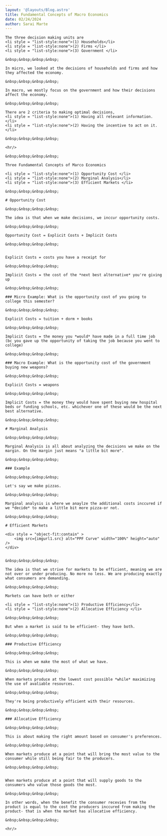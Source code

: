 ```yaml
---
layout: '@layouts/Blog.astro'
title: Fundamental Concepts of Macro Economics 
date: 02/24/2024
author: Sarai Marte
---
```





<span style=" font-family: var(--primaryFont);">

    The three decision making units are 
    <li style = "list-style:none">(1) Households</li>
    <li style = "list-style:none">(2) Firms </li>
    <li style = "list-style:none">(3) Government </li>

    &nbsp;&nbsp;&nbsp;&nbsp;

    In micro, we looked at the decisions of households and firms and how they affected the economy.

    &nbsp;&nbsp;&nbsp;&nbsp;

    In macro, we mostly focus on the government and how their decisions affect the economy.

    &nbsp;&nbsp;&nbsp;&nbsp;

    There are 2 criteria to making optimal decisions,
    <li style = "list-style:none">(1) Having all relevant information.</li>
    <li style = "list-style:none">(2) Having the incentive to act on it. </li>

    &nbsp;&nbsp;&nbsp;&nbsp;    

    <hr/>

    &nbsp;&nbsp;&nbsp;&nbsp;    

    Three Fundamental Concepts of Marco Economics

    <li style = "list-style:none">(1) Opportunity Cost </li>
    <li style = "list-style:none">(2) Marginal Analysis</li>
    <li style = "list-style:none">(3) Efficient Markets </li>

    &nbsp;&nbsp;&nbsp;&nbsp;    

    # Opportunity Cost

    &nbsp;&nbsp;&nbsp;&nbsp;    

    The idea is that when we make decisions, we inccur opportunity costs.

    &nbsp;&nbsp;&nbsp;&nbsp;    

    Opportunity Cost = Explicit Costs + Implicit Costs 

    &nbsp;&nbsp;&nbsp;&nbsp;    


    Explicit Costs = costs you have a receipt for

    &nbsp;&nbsp;&nbsp;&nbsp;    

    Implicit Costs = the cost of the *next best alternative* you're giving up

    &nbsp;&nbsp;&nbsp;&nbsp;    

    ### Micro Example: What is the opportunity cost of you going to college this semester? 

    &nbsp;&nbsp;&nbsp;&nbsp;    

    Explicit Costs = tuition + dorm + books 

    &nbsp;&nbsp;&nbsp;&nbsp;    

    Implicit Costs = the money you *would* have made in a full time job (bc you gave up the opportunity of taking the job because you went to college)

    &nbsp;&nbsp;&nbsp;&nbsp;    

    ### Macro Example: What is the opportunity cost of the government buying new weapons?

    &nbsp;&nbsp;&nbsp;&nbsp;    

    Explicit Costs = weapons

    &nbsp;&nbsp;&nbsp;&nbsp;    

    Implicit Costs = the money they would have spent buying new hospital beds or funding schools, etc. whichever one of these would be the next best alternative.

    &nbsp;&nbsp;&nbsp;&nbsp;    

    # Marginal Analysis

    &nbsp;&nbsp;&nbsp;&nbsp;    

    Marginal Analysis is all about analyzing the decisions we make on the margin. On the margin just means "a little bit more". 

    &nbsp;&nbsp;&nbsp;&nbsp;    

    ### Example

    &nbsp;&nbsp;&nbsp;&nbsp;    

    Let's say we make pizzas.
    
    &nbsp;&nbsp;&nbsp;&nbsp;    

    Marginal analysis is where we anaylze the additional costs inccured if we *decide* to make a little bit more pizza-or not.

    &nbsp;&nbsp;&nbsp;&nbsp;    

    # Efficient Markets

    <div style = "object-fit:contain" >
        <img src={imgurl1.src} alt="PPF Curve" width="100%" height="auto" /> 
    </div>


    &nbsp;&nbsp;&nbsp;&nbsp;    

    The idea is that we strive for markets to be efficient, meaning we are not over or under producing. No more no less. We are producing exactly what consumers are demanding. 

    &nbsp;&nbsp;&nbsp;&nbsp;   

    Markets can have both or either

    <li style = "list-style:none">(1) Productive Efficiency</li>
    <li style = "list-style:none">(2) Allocative Efficiency </li>

    &nbsp;&nbsp;&nbsp;&nbsp;    

    But when a market is said to be efficient- they have both.

    &nbsp;&nbsp;&nbsp;&nbsp;    

    ### Productive Efficiency

    &nbsp;&nbsp;&nbsp;&nbsp;    

    This is when we make the most of what we have.
    
    &nbsp;&nbsp;&nbsp;&nbsp;    

    When markets produce at the lowest cost possible *while* maximizing the use of avaliable resources.

    &nbsp;&nbsp;&nbsp;&nbsp;    

    They're being productively efficient with their resources.

    &nbsp;&nbsp;&nbsp;&nbsp;    

    ### Allocative Efficiency

    &nbsp;&nbsp;&nbsp;&nbsp;    

    This is about making the right amount based on consumer's preferences.

    &nbsp;&nbsp;&nbsp;&nbsp;    

    When markets produce at a point that will bring the most value to the consumer while still being fair to the producers. 
  
    &nbsp;&nbsp;&nbsp;&nbsp;    


    When markets produce at a point that will supply goods to the consumers who value those goods the most.

    &nbsp;&nbsp;&nbsp;&nbsp;    

    In other words, when the benefit the consumer recevies from the product is equal to the cost the producers inccured from making the product- that is when the market has allocative efficiency.

    &nbsp;&nbsp;&nbsp;&nbsp;    

    <hr/>

</span>
